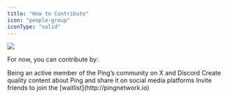 ```yaml
---
title: "How to Contribute"
icon: "people-group"
iconType: "solid"
---
```


![](/doc_how-to-contribute\(3\).png)

For now, you can contribute by:

<Check>
  Being an active member of the Ping’s community on X and Discord
</Check>

<Check>
  Create quality content about Ping and share it on social media platforms
</Check>

<Check>
  Invite friends to join the [waitlist](http://pingnetwork.io)
</Check>